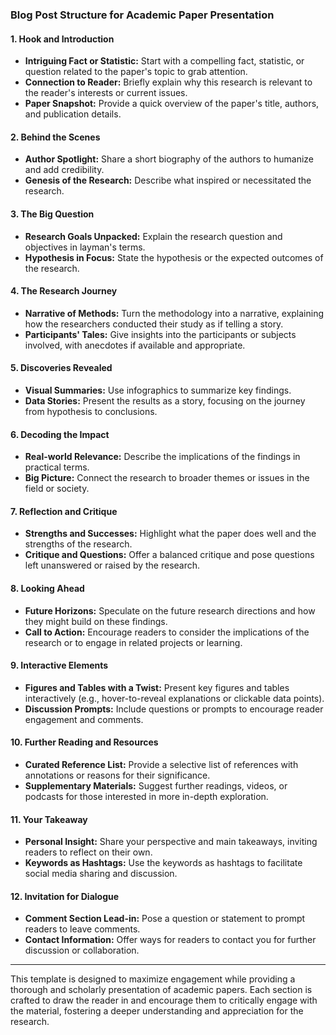 ### Blog Post Structure for Academic Paper Presentation




#### **1. Hook and Introduction**

- **Intriguing Fact or Statistic:** Start with a compelling fact, statistic, or question related to the paper's topic to grab attention.
- **Connection to Reader:** Briefly explain why this research is relevant to the reader's interests or current issues.
- **Paper Snapshot:** Provide a quick overview of the paper's title, authors, and publication details.

#### **2. Behind the Scenes**

- **Author Spotlight:** Share a short biography of the authors to humanize and add credibility.
- **Genesis of the Research:** Describe what inspired or necessitated the research.

#### **3. The Big Question**

- **Research Goals Unpacked:** Explain the research question and objectives in layman's terms.
- **Hypothesis in Focus:** State the hypothesis or the expected outcomes of the research.

#### **4. The Research Journey**

- **Narrative of Methods:** Turn the methodology into a narrative, explaining how the researchers conducted their study as if telling a story.
- **Participants' Tales:** Give insights into the participants or subjects involved, with anecdotes if available and appropriate.

#### **5. Discoveries Revealed**

- **Visual Summaries:** Use infographics to summarize key findings.
- **Data Stories:** Present the results as a story, focusing on the journey from hypothesis to conclusions.

#### **6. Decoding the Impact**

- **Real-world Relevance:** Describe the implications of the findings in practical terms.
- **Big Picture:** Connect the research to broader themes or issues in the field or society.

#### **7. Reflection and Critique**

- **Strengths and Successes:** Highlight what the paper does well and the strengths of the research.
- **Critique and Questions:** Offer a balanced critique and pose questions left unanswered or raised by the research.

#### **8. Looking Ahead**

- **Future Horizons:** Speculate on the future research directions and how they might build on these findings.
- **Call to Action:** Encourage readers to consider the implications of the research or to engage in related projects or learning.

#### **9. Interactive Elements**

- **Figures and Tables with a Twist:** Present key figures and tables interactively (e.g., hover-to-reveal explanations or clickable data points).
- **Discussion Prompts:** Include questions or prompts to encourage reader engagement and comments.

#### **10. Further Reading and Resources**

- **Curated Reference List:** Provide a selective list of references with annotations or reasons for their significance.
- **Supplementary Materials:** Suggest further readings, videos, or podcasts for those interested in more in-depth exploration.

#### **11. Your Takeaway**

- **Personal Insight:** Share your perspective and main takeaways, inviting readers to reflect on their own.
- **Keywords as Hashtags:** Use the keywords as hashtags to facilitate social media sharing and discussion.

#### **12. Invitation for Dialogue**

- **Comment Section Lead-in:** Pose a question or statement to prompt readers to leave comments.
- **Contact Information:** Offer ways for readers to contact you for further discussion or collaboration.

---

This template is designed to maximize engagement while providing a thorough and scholarly presentation of academic papers. Each section is crafted to draw the reader in and encourage them to critically engage with the material, fostering a deeper understanding and appreciation for the research.
